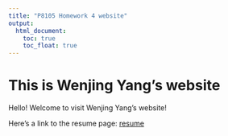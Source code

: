```yaml
---
title: "P8105 Homework 4 website"
output: 
  html_document:
    toc: true
    toc_float: true
---
```



# This is Wenjing Yang's website

Hello! Welcome to visit Wenjing Yang's website!

Here's a link to the resume page: [resume](resume.html)